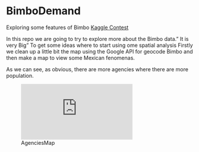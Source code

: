# BimboDemand
Exploring some features of Bimbo [Kaggle Contest](https://www.kaggle.com/c/grupo-bimbo-inventory-demand)

In this repo we are going to try to explore more about the Bimbo data." It is very Big" To get some ideas where to start using ome spatial analysis
Firstly we clean up a little bit the map using the Google API for geocode Bimbo and then make a map to view some Mexican fenomenas.

As we can see, as obvious, there are more agencies where there are more population.

![AgenciesMap](https://github.com/oristides/BimboDemand/blob/master/BimboAgencies.pdf)
